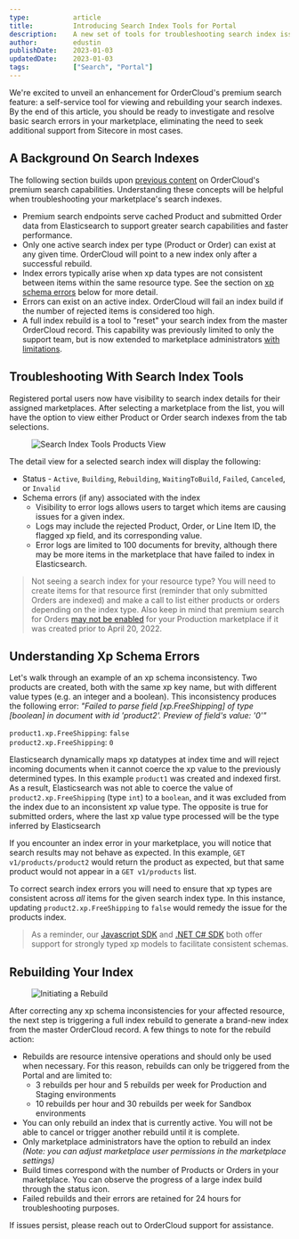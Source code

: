 ```yaml
---
type:           article
title:          Introducing Search Index Tools for Portal
description:    A new set of tools for troubleshooting search index issues
author:         edustin 
publishDate:    2023-01-03
updatedDate:    2023-01-03
tags:           ["Search", "Portal"]
---
```


We're excited to unveil an enhancement for OrderCloud's premium search feature: a self-service tool for viewing and rebuilding your search indexes. By the end of this article, you should be ready to investigate and resolve basic search errors in your marketplace, eliminating the need to seek additional support from Sitecore in most cases.

## A Background On Search Indexes

The following section builds upon [previous content](/knowledge-base?t=Search) on OrderCloud's premium search capabilities. Understanding these concepts will be helpful when troubleshooting your marketplace's search indexes.

- Premium search endpoints serve cached Product and submitted Order data from Elasticsearch to support greater search capabilities and faster performance.
- Only one active search index per type (Product or Order) can exist at any given time. OrderCloud will point to a new index only after a successful rebuild.
- Index errors typically arise when xp data types are not consistent between items within the same resource type. See the section on [xp schema errors](/knowledge-base/search-index-tools#understanding-xp-schema-errors) below for more detail.
- Errors can exist on an active index. OrderCloud will fail an index build if the number of rejected items is considered too high.
- A full index rebuild is a tool to "reset" your search index from the master OrderCloud record. This capability was previously limited to only the support team, but is now extended to marketplace administrators [with limitations](/knowledge-base/search-index-tools#rebuilding-your-index).

## Troubleshooting With Search Index Tools

Registered portal users now have visibility to search index details for their assigned marketplaces. After selecting a marketplace from the list, you will have the option to view either Product or Order search indexes from the tab selections. 

<figure class="blog-figure">
<img src="/images/knowledge-base/inline/search-index-tools/product_index_view.png" alt="Search Index Tools Products View"/>
</figure>

The detail view for a selected search index will display the following:
- Status - `Active`, `Building`, `Rebuilding`, `WaitingToBuild`, `Failed`, `Canceled`, or `Invalid`
- Schema errors (if any) associated with the index
  - Visibility to error logs allows users to target which items are causing issues for a given index. 
  - Logs may include the rejected Product, Order, or Line Item ID, the flagged xp field, and its corresponding value.
  - Error logs are limited to 100 documents for brevity, although there may be more items in the marketplace that have failed to index in Elasticsearch.

>Not seeing a search index for your resource type? You will need to create items for that resource first (reminder that only submitted Orders are indexed) and make a call to list either products or orders depending on the index type. Also keep in mind that premium search for Orders [may not be enabled](/knowledge-base/order-search#how-do-i-test-this) for your Production marketplace if it was created prior to April 20, 2022.

## Understanding Xp Schema Errors

Let's walk through an example of an xp schema inconsistency. Two products are created, both with the same xp key name, but with different value types (e.g. an integer and a boolean). This inconsistency produces the following error: _"Failed to parse field [xp.FreeShipping] of type [boolean] in document with id 'product2'. Preview of field's value: '0'"_

`product1.xp.FreeShipping`: `false`  
`product2.xp.FreeShipping`: `0`

Elasticsearch dynamically maps xp datatypes at index time and will reject incoming documents when it cannot coerce the xp value to the previously determined types. In this example `product1` was created and indexed first. As a result, Elasticsearch was not able to coerce the value of `product2.xp.FreeShipping` (type `int`) to a `boolean`, and it was excluded from the index due to an inconsistent xp value type.  The opposite is true for submitted orders, where the last xp value type processed will be the type inferred by Elasticsearch

If you encounter an index error in your marketplace, you will notice that search results may not behave as expected. In this example, `GET v1/products/product2` would return the product as expected, but that same product would not appear in a `GET v1/products` list. 

To correct search index errors you will need to ensure that xp types are consistent across _all_ items for the given search index type. In this instance, updating `product2.xp.FreeShipping` to `false` would remedy the issue for the products index.

>As a reminder, our [Javascript SDK](https://www.npmjs.com/package/ordercloud-javascript-sdk) and [.NET C# SDK](https://www.nuget.org/packages/OrderCloud.SDK/) both offer support for strongly typed xp models to facilitate consistent schemas.


## Rebuilding Your Index

<figure class="blog-figure">
<img src="/images/knowledge-base/inline/search-index-tools/index_rebuild.png" alt="Initiating a Rebuild"/>
</figure>

After correcting any xp schema inconsistencies for your affected resource, the next step is triggering a full index rebuild to generate a brand-new index from the master OrderCloud record. A few things to note for the rebuild action:
- Rebuilds are resource intensive operations and should only be used when necessary. For this reason, rebuilds can only be triggered from the Portal and are limited to:
  - 3 rebuilds per hour and 5 rebuilds per week for Production and Staging environments
  - 10 rebuilds per hour and 30 rebuilds per week for Sandbox environments
- You can only rebuild an index that is currently active. You will not be able to cancel or trigger another rebuild until it is complete.
- Only marketplace administrators have the option to rebuild an index _(Note: you can adjust marketplace user permissions in the marketplace settings)_
- Build times correspond with the number of Products or Orders in your marketplace. You can observe the progress of a large index build through the status icon.
- Failed rebuilds and their errors are retained for 24 hours for troubleshooting purposes.


If issues persist, please reach out to OrderCloud support for assistance.
